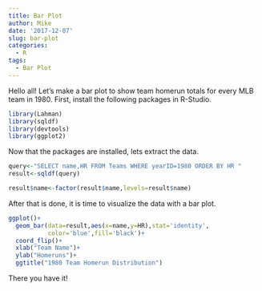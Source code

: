 ```yaml
---
title: Bar Plot
author: Mike
date: '2017-12-07'
slug: bar-plot
categories:
  - R
tags:
  - Bar Plot
---
```

Hello all! Let's make a bar plot to show team homerun totals for every MLB team in 1980. First, install the following packages in R-Studio.

```r
library(Lahman)
library(sqldf)
library(devtools)
library(ggplot2)
```

Now that the packages are installed, lets extract the data.

```r
query<-"SELECT name,HR FROM Teams WHERE yearID=1980 ORDER BY HR "
result<-sqldf(query)

result$name<-factor(result$name,levels=result$name)
```

After that is done, it is time to visualize the data with a bar plot.

```r
ggplot()+
  geom_bar(data=result,aes(x=name,y=HR),stat='identity',
           color='blue',fill='black')+
  coord_flip()+
  xlab("Team Name")+
  ylab("Homeruns")+
  ggtitle("1980 Team Homerun Distribution")
```

There you have it! 

